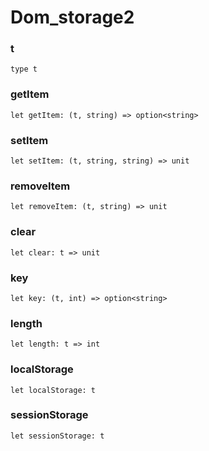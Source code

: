 # Dom_storage2

### t


```res sig
type t
```

### getItem


```res sig
let getItem: (t, string) => option<string>
```

### setItem


```res sig
let setItem: (t, string, string) => unit
```

### removeItem


```res sig
let removeItem: (t, string) => unit
```

### clear


```res sig
let clear: t => unit
```

### key


```res sig
let key: (t, int) => option<string>
```

### length


```res sig
let length: t => int
```

### localStorage


```res sig
let localStorage: t
```

### sessionStorage


```res sig
let sessionStorage: t
```
